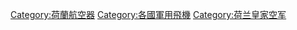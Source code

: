{{Catnav|頁面分類|各種主題的頁面分類|按國家分類|各國軍事|荷蘭军事}}
{{Catnav|頁面分類|人类社会|科技|军事装备|军用飞机}}

[[Category:荷蘭航空器|Category:荷蘭航空器]]
[[Category:各國軍用飛機|Category:各國軍用飛機]]
[[Category:荷兰皇家空军|Category:荷兰皇家空军]]